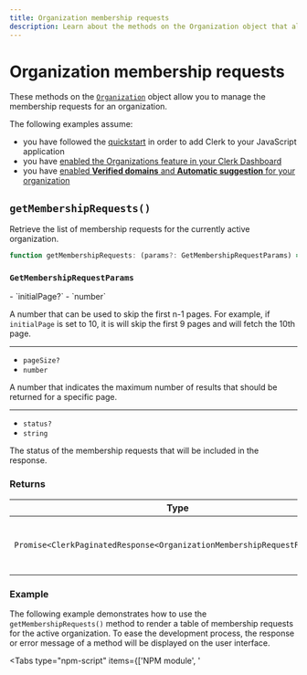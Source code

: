 ```yaml
---
title: Organization membership requests
description: Learn about the methods on the Organization object that allow you to manage the membership requests for an organization.
---
```


# Organization membership requests

These methods on the [`Organization`](/docs/references/javascript/organization/organization) object allow you to manage the membership requests for an organization.

The following examples assume:

- you have followed the [quickstart](/docs/quickstarts/javascript) in order to add Clerk to your JavaScript application
- you have [enabled the Organizations feature in your Clerk Dashboard](/docs/organizations/overview#enable-organizations-in-your-application)
- you have [enabled **Verified domains** and **Automatic suggestion** for your organization](/docs/organizations/verified-domains)

## `getMembershipRequests()`

Retrieve the list of membership requests for the currently active organization.

```typescript {{ prettier: false }}
function getMembershipRequests: (params?: GetMembershipRequestParams) => Promise<ClerkPaginatedResponse<OrganizationMembershipRequestResource>>;
```

### `GetMembershipRequestParams`

<Properties>
  - `initialPage?`
  - `number`

  A number that can be used to skip the first n-1 pages. For example, if `initialPage` is set to 10, it is will skip the first 9 pages and will fetch the 10th page.

  ---

  - `pageSize?`
  - `number`

  A number that indicates the maximum number of results that should be returned for a specific page.

  ---

  - `status?`
  - `string`

  The status of the membership requests that will be included in the response.
</Properties>

### Returns

| Type | Description |
| - | - |
| `Promise<ClerkPaginatedResponse<OrganizationMembershipRequestResource>>` | This method returns a `Promise` that resolves to a [`ClerkPaginatedResponse`](/docs/references/javascript/types/clerk-paginated-response) of [`OrganizationMembershipRequest`](/docs/references/javascript/organization-membership-request) objects. |

### Example

The following example demonstrates how to use the `getMembershipRequests()` method to render a table of membership requests for the active organization. To ease the development process, the response or error message of a method will be displayed on the user interface.

<Tabs type="npm-script" items={['NPM module', '<script>']}>
  <Tab>
    For the following example, your HTML file should look like this:

    ```html {{ filename: 'index.html' }}
    <!doctype html>
    <html lang="en">
      <head>
        <meta charset="UTF-8" />
        <link rel="icon" type="image/svg+xml" href="/vite.svg" />
        <meta name="viewport" content="width=device-width, initial-scale=1.0" />
        <title>Clerk + JavaScript App</title>
        <style>
          /* Style for the table */
          table {
            border-collapse: collapse; /* Collapse borders into a single border */
            border: 1px solid black; /* Border for the entire table */
          }
          /* Style for table cells */
          td,
          th {
            border: 1px solid black; /* Border for each cell */
            padding: 2px; /* Optional: Add padding to cells */
          }
        </style>
      </head>
      <body>
        <div id="app"></div>

        <p id="error-container" hidden>
          Error:
          <span id="error-message"></span>
        </p>

        <h2>Membership Requests</h2>
        <table id="requests_table">
          <thead>
            <tr>
              <th>User ID</th>
              <th>Identifier</th>
              <th>Status</th>
              <th id="add-member-head" hidden>Add member</th>
            </tr>
          </thead>
          <tbody id="requests_table_body"></tbody>
        </table>

        <p>Response:</p>
        <pre id="response"></pre>

        <script type="module" src="/main.js"></script>
      </body>
    </html>
    ```

    And your JavaScript file should look like this:

    ```js {{ filename: 'main.js', mark: [13] }}
    import { Clerk } from '@clerk/clerk-js'

    // Initialize Clerk with your Clerk publishable key
    const clerk = new Clerk('{{pub_key}}')
    await clerk.load()

    if (clerk.user) {
      // Check for an active organization
      if (clerk.organization) {
        // Render list of organization membership requests
        async function renderMembershipRequests(organization, isAdmin) {
          try {
            const { data } = await organization.getMembershipRequests()
            const membershipRequests = data
            console.log(`getMembershipRequests:`, membershipRequests)

            membershipRequests.map((membershipRequest) => {
              const requestsTable = document.getElementById('requests_table')
              const row = requestsTable.insertRow()
              row.insertCell().textContent = membershipRequest.publicUserData.userId
              row.insertCell().textContent = membershipRequest.publicUserData.identifier
              row.insertCell().textContent = membershipRequest.status

              // Add administrative actions:
              // Add member (removes request)
              if (isAdmin) {
                // Show add member button
                document.getElementById('add-member-head').removeAttribute('hidden')

                // Get the user ID of the member
                const userId = membershipRequest.publicUserData.userId

                // Add member to organization
                const addBtn = document.createElement('button')
                addBtn.textContent = 'Add member'
                addBtn.addEventListener('click', async function (e) {
                  e.preventDefault()

                  const role = 'org:member'

                  await organization
                    .addMember({ userId, role })
                    .then((res) => {
                      document.getElementById('response').innerHTML = JSON.stringify(res)
                    })
                    .catch((error) => {
                      document.getElementById('error-container').removeAttribute('hidden')
                      document.getElementById('error-message').innerHTML = error.errors[0].longMessage
                      console.log('An error occurred:', error.errors)
                    })
                })
                row.insertCell().appendChild(addBtn)
              }
            })
          } catch (error) {
            document.getElementById('error-container').removeAttribute('hidden')
            document.getElementById('error-message').innerHTML = error.errors[0].longMessage
            console.log('An error occurred:', error.errors)
          }
        }

        /**
         * Checks if a user is an admin of the
         * currently active organization and
         * renders the organization's membership requests.
         */
        async function checkAdminAndRenderRequests() {
          const organizationId = clerk.organization.id

          const organizationMemberships = await clerk.user.getOrganizationMemberships()

          const currentMembership = organizationMemberships.find(
            (membership) => membership.organization.id === organizationId,
          )
          const currentOrganization = currentMembership.organization

          if (!currentOrganization) {
            return
          }
          const isAdmin = currentMembership.role === 'org:admin'

          console.log(`Organization:`, currentOrganization)

          renderMembershipRequests(currentOrganization, isAdmin)
        }

        checkAdminAndRenderRequests()
      } else {
        // If there is no active organization,
        // mount Clerk's <OrganizationSwitcher />
        // to allow the user to set an organization as active
        document.getElementById('app').innerHTML = `
          <h2>Select an organization to set it as active</h2>
          <div id="org-switcher"></div>
        `

        const orgSwitcherDiv = document.getElementById('org-switcher')

        clerk.mountOrganizationSwitcher(orgSwitcherDiv)
      }
    } else {
      document.getElementById('app').innerHTML = `
        <div id="sign-in"></div>
      `

      const signInDiv = document.getElementById('sign-in')

      clerk.mountSignIn(signInDiv)
    }
    ```
  </Tab>

  <Tab>
    ```html {{ filename: 'index.html', mark: [65] }}
    <!doctype html>
    <html lang="en">
      <head>
        <meta charset="UTF-8" />
        <link rel="icon" type="image/svg+xml" href="/vite.svg" />
        <meta name="viewport" content="width=device-width, initial-scale=1.0" />
        <title>Clerk + JavaScript App</title>
        <style>
          /* Style for the table */
          table {
            border-collapse: collapse; /* Collapse borders into a single border */
            border: 1px solid black; /* Border for the entire table */
          }
          /* Style for table cells */
          td,
          th {
            border: 1px solid black; /* Border for each cell */
            padding: 2px; /* Optional: Add padding to cells */
          }
        </style>
      </head>
      <body>
        <div id="app"></div>

        <p id="error-container" hidden>
          Error:
          <span id="error-message"></span>
        </p>

        <h2>Membership Requests</h2>
        <table id="requests_table">
          <thead>
            <tr>
              <th>User ID</th>
              <th>Identifier</th>
              <th>Status</th>
              <th id="add-member-head" hidden>Add member</th>
            </tr>
          </thead>
          <tbody id="requests_table_body"></tbody>
        </table>

        <p>Response:</p>
        <pre id="response"></pre>

        <!-- Initialize Clerk with your
        Clerk Publishable key and Frontend API URL -->
        <script
          async
          crossorigin="anonymous"
          data-clerk-publishable-key="{{pub_key}}"
          src="https://{{fapi_url}}/npm/@clerk/clerk-js@latest/dist/clerk.browser.js"
          type="text/javascript"
        ></script>

        <script>
          window.addEventListener('load', async function () {
            await Clerk.load()
            if (Clerk.user) {
              // Check for an active organization
              if (Clerk.organization) {
                // Render list of organization membership requests
                async function renderMembershipRequests(organization, isAdmin) {
                  try {
                    const { data } = await organization.getMembershipRequests()
                    const membershipRequests = data
                    console.log(`getMembershipRequests:`, membershipRequests)

                    membershipRequests.map((membershipRequest) => {
                      const requestsTable = document.getElementById('requests_table')
                      const row = requestsTable.insertRow()
                      row.insertCell().textContent = membershipRequest.publicUserData.userId
                      row.insertCell().textContent = membershipRequest.publicUserData.identifier
                      row.insertCell().textContent = membershipRequest.status

                      // Add administrative actions:
                      // Add member (removes request)
                      if (isAdmin) {
                        // Show add member button
                        document.getElementById('add-member-head').removeAttribute('hidden')

                        // Get the user ID of the member
                        const userId = membershipRequest.publicUserData.userId

                        // Add member to organization
                        const addBtn = document.createElement('button')
                        addBtn.textContent = 'Add member'
                        addBtn.addEventListener('click', async function (e) {
                          e.preventDefault()

                          const role = 'org:member'

                          await organization
                            .addMember({ userId, role })
                            .then((res) => {
                              document.getElementById('response').innerHTML = JSON.stringify(res)
                            })
                            .catch((error) => {
                              document.getElementById('error-container').removeAttribute('hidden')
                              document.getElementById('error-message').innerHTML =
                                error.errors[0].longMessage
                              console.log('An error occurred:', error.errors)
                            })
                        })
                        row.insertCell().appendChild(addBtn)
                      }
                    })
                  } catch (error) {
                    document.getElementById('error-container').removeAttribute('hidden')
                    document.getElementById('error-message').innerHTML = error.errors[0].longMessage
                    console.log('An error occurred:', error.errors)
                  }
                }
                /**
                 * Checks if a user is an admin of the
                 * currently active organization and
                 * renders the organization's membership requests.
                 */
                async function checkAdminAndRenderRequests() {
                  const organizationId = Clerk.organization.id

                  const organizationMemberships = await Clerk.user.getOrganizationMemberships()

                  const currentMembership = organizationMemberships.find(
                    (membership) => membership.organization.id === organizationId,
                  )

                  const currentOrganization = currentMembership.organization

                  if (!currentOrganization) {
                    return
                  }

                  const isAdmin = currentMembership.role === 'org:admin'

                  console.log(`Organization:`, currentOrganization)

                  renderMembershipRequests(currentOrganization, isAdmin)
                }
                checkAdminAndRenderRequests()
              } else {
                // If there is no active organization,
                // mount Clerk's <OrganizationSwitcher />
                // to allow the user to set an organization as active
                document.getElementById('app').innerHTML = `
                  <h2>Select an organization to set it as active</h2>
                  <div id="org-switcher"></div>
                `

                const orgSwitcherDiv = document.getElementById('org-switcher')

                Clerk.mountOrganizationSwitcher(orgSwitcherDiv)
              }
            } else {
              document.getElementById('app').innerHTML = `
                <div id="sign-in"></div>
              `

              const signInDiv = document.getElementById('sign-in')

              Clerk.mountSignIn(signInDiv)
            }
          })
        </script>
      </body>
    </html>
    ```
  </Tab>
</Tabs>

